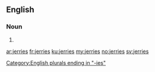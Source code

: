==English==

===Noun===
{{head|en|noun plural form}}

# {{plural of|jerry|lang=en}}

[[Category:English plurals ending in "-ies"]]

[[ar:jerries]]
[[fr:jerries]]
[[ku:jerries]]
[[my:jerries]]
[[no:jerries]]
[[sv:jerries]]